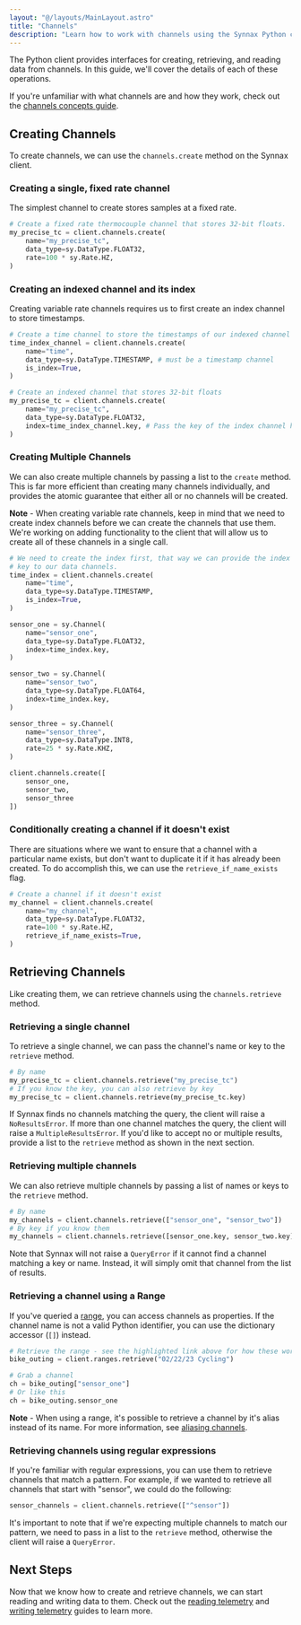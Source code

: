 ```yaml
---
layout: "@/layouts/MainLayout.astro"
title: "Channels"
description: "Learn how to work with channels using the Synnax Python client"
---
```




The Python client provides interfaces for creating, retrieving, and reading data from
channels. In this guide, we'll cover the details of each of these operations.

If you're unfamiliar with what channels are and how they work, check out the
[channels concepts guide](/concepts/channels).

## Creating Channels

To create channels, we can use the `channels.create` method on the Synnax client.

### Creating a single, fixed rate channel

The simplest channel to create stores samples at a fixed rate.

```python
# Create a fixed rate thermocouple channel that stores 32-bit floats.
my_precise_tc = client.channels.create(
    name="my_precise_tc",
    data_type=sy.DataType.FLOAT32,
    rate=100 * sy.Rate.HZ,
)
```

### Creating an indexed channel and its index

Creating variable rate channels requires us to first create an index channel to store
timestamps.

```python
# Create a time channel to store the timestamps of our indexed channel
time_index_channel = client.channels.create(
    name="time",
    data_type=sy.DataType.TIMESTAMP, # must be a timestamp channel
    is_index=True,
)

# Create an indexed channel that stores 32-bit floats
my_precise_tc = client.channels.create(
    name="my_precise_tc",
    data_type=sy.DataType.FLOAT32,
    index=time_index_channel.key, # Pass the key of the index channel here.
)
```

### Creating Multiple Channels

We can also create multiple channels by passing a list to the `create` method. This is
far more efficient than creating many channels individually, and provides the atomic
guarantee that either all or no channels will be created.

<Note variant="info">
<b>Note</b> - When creating variable rate channels, keep in mind that we need to create
index channels before we can create the channels that use them. We're working on adding
functionality to the client that will allow us to create all of these channels in a single
call.
</Note>

```python
# We need to create the index first, that way we can provide the index
# key to our data channels.
time_index = client.channels.create(
    name="time",
    data_type=sy.DataType.TIMESTAMP,
    is_index=True,
)

sensor_one = sy.Channel(
    name="sensor_one",
    data_type=sy.DataType.FLOAT32,
    index=time_index.key,
)

sensor_two = sy.Channel(
    name="sensor_two",
    data_type=sy.DataType.FLOAT64,
    index=time_index.key,
)

sensor_three = sy.Channel(
    name="sensor_three",
    data_type=sy.DataType.INT8,
    rate=25 * sy.Rate.KHZ,
)

client.channels.create([
    sensor_one,
    sensor_two,
    sensor_three
])
```

### Conditionally creating a channel if it doesn't exist

There are situations where we want to ensure that a channel with a particular
name exists, but don't want to duplicate it if it has already been created. To do
accomplish this, we can use the `retrieve_if_name_exists` flag.

```python
# Create a channel if it doesn't exist
my_channel = client.channels.create(
    name="my_channel",
    data_type=sy.DataType.FLOAT32,
    rate=100 * sy.Rate.HZ,
    retrieve_if_name_exists=True,
)
```

## Retrieving Channels

Like creating them, we can retrieve channels using the `channels.retrieve` method.

### Retrieving a single channel

To retrieve a single channel, we can pass the channel's name or key to the `retrieve`
method.

```python
# By name
my_precise_tc = client.channels.retrieve("my_precise_tc")
# If you know the key, you can also retrieve by key
my_precise_tc = client.channels.retrieve(my_precise_tc.key)
```

If Synnax finds no channels matching the query, the client will raise a `NoResultsError`.
If more than one channel matches the query, the client will raise a `MultipleResultsError`.
If you'd like to accept no or multiple results, provide a list to the `retrieve` method
as shown in the next section.

### Retrieving multiple channels

We can also retrieve multiple channels by passing a list of names or keys to the
`retrieve` method.

```python
# By name
my_channels = client.channels.retrieve(["sensor_one", "sensor_two"])
# By key if you know them
my_channels = client.channels.retrieve([sensor_one.key, sensor_two.key])
```

Note that Synnax will not raise a `QueryError` if it cannot find a channel matching a
key or name. Instead, it will simply omit that channel from the list of results.

### Retrieving a channel using a Range

If you've queried a [range](/analyze/access-ranges), you can access channels as
properties. If the channel name is not a valid Python identifier, you can use the
dictionary accessor (`[]`) instead.

```python
# Retrieve the range - see the highlighted link above for how these work
bike_outing = client.ranges.retrieve("02/22/23 Cycling")

# Grab a channel
ch = bike_outing["sensor_one"]
# Or like this
ch = bike_outing.sensor_one
```

<Note variant="info">
<b>Note</b> - When using a range, it's possible to retrieve a channel by it's alias
instead of its name. For more information, see
<a href="/python-client/named-ranges#aliasing-channels">aliasing channels</a>.
</Note>

### Retrieving channels using regular expressions

If you're familiar with regular expressions, you can use them to retrieve channels
that match a pattern. For example, if we wanted to retrieve all channels that start
with "sensor", we could do the following:

```python
sensor_channels = client.channels.retrieve(["^sensor"])
```

It's important to note that if we're expecting multiple channels to match our pattern,
we need to pass in a list to the `retrieve` method, otherwise the client will raise
a `QueryError`.


## Next Steps

Now that we know how to create and retrieve channels, we can start reading and writing
data to them. Check out the [reading telemetry](/python-client/read-telemetry) and
[writing telemetry](/python-client/write-telemetry) guides to learn more.
